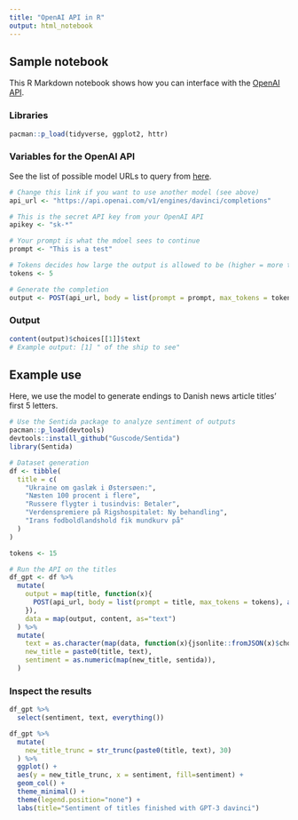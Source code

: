 ```yaml
---
title: "OpenAI API in R"
output: html_notebook
---
```

## Sample notebook

This R Markdown notebook shows how you can interface with the [OpenAI API](https://beta.openai.com/docs/api-reference/introduction).

### Libraries
```r
pacman::p_load(tidyverse, ggplot2, httr)
```

### Variables for the OpenAI API

See the list of possible model URLs to query from [here](https://beta.openai.com/docs/api-reference/models/list).

```r
# Change this link if you want to use another model (see above)
api_url <- "https://api.openai.com/v1/engines/davinci/completions"

# This is the secret API key from your OpenAI API
apikey <- "sk-*"

# Your prompt is what the mdoel sees to continue
prompt <- "This is a test"

# Tokens decides how large the output is allowed to be (higher = more time)
tokens <- 5

# Generate the completion
output <- POST(api_url, body = list(prompt = prompt, max_tokens = tokens), add_headers(Authorization = paste("Bearer", apikey)), encode = "json")
```

### Output

```r
content(output)$choices[[1]]$text
# Example output: [1] " of the ship to see"
```

## Example use

Here, we use the model to generate endings to Danish news article titles' first 5 letters.

```r
# Use the Sentida package to analyze sentiment of outputs
pacman::p_load(devtools)
devtools::install_github("Guscode/Sentida")
library(Sentida)

# Dataset generation
df <- tibble(
  title = c(
    "Ukraine om gaslæk i Østersøen:",
    "Næsten 100 procent i flere",
    "Russere flygter i tusindvis: Betaler",
    "Verdenspremiere på Rigshospitalet: Ny behandling",
    "Irans fodboldlandshold fik mundkurv på"
  )
)

tokens <- 15

# Run the API on the titles
df_gpt <- df %>%
  mutate(
    output = map(title, function(x){
      POST(api_url, body = list(prompt = title, max_tokens = tokens), add_headers(Authorization = paste("Bearer", apikey)), encode = "json")
    }),
    data = map(output, content, as="text")
  ) %>% 
  mutate(
    text = as.character(map(data, function(x){jsonlite::fromJSON(x)$choices[[1]][1]})),
    new_title = paste0(title, text),
    sentiment = as.numeric(map(new_title, sentida)),
  )
```

### Inspect the results
```r
df_gpt %>% 
  select(sentiment, text, everything())

df_gpt %>%
  mutate(
    new_title_trunc = str_trunc(paste0(title, text), 30)
  ) %>% 
  ggplot() +
  aes(y = new_title_trunc, x = sentiment, fill=sentiment) +
  geom_col() +
  theme_minimal() +
  theme(legend.position="none") +
  labs(title="Sentiment of titles finished with GPT-3 davinci")
```


